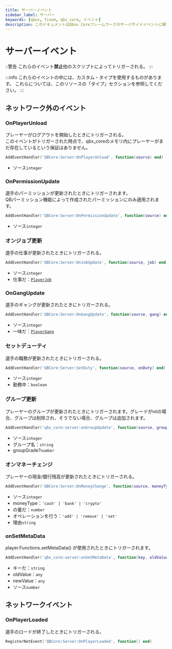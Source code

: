 ```yaml
---
title: サーバーイベント
sidebar_label: サーバー
keywords: [qbox, fivem, qbx_core, イベント]
description: このドキュメントはQbox Coreフレームワークのサーバサイドイベントに関する包括的なドキュメントを提供します。クライアント上でトリガーされる非ネットワークイベントとネットワークイベントの両方の概要を説明し、それらの目的、使用方法、関連するデータ構造（タイプ）の詳細を提供します。
---
```


# サーバーイベント

::警告
これらのイベント**禁止**他のスクリプトによってトリガーされる。
:::

:::info
これらのイベントの中には、カスタム・タイプを使用するものがあります。
これらについては、このリソースの「タイプ」セクションを参照してください。
:::

## ネットワーク外のイベント

### OnPlayerUnload

プレーヤーがログアウトを開始したときにトリガーされる。\
このイベントがトリガーされた時点で、qbx_coreのメモリ内にプレーヤーがまだ存在しているという保証はありません。

```lua
AddEventHandler('QBCore:Server:OnPlayerUnload', function(source) end)
```

- ソース`integer`

### OnPermissionUpdate

選手のパーミッションが更新されたときにトリガーされます。\
QBパーミッション機能によって作成されたパーミッションにのみ適用されます。

```lua
AddEventHandler('QBCore:Server:OnPermissionUpdate', function(source) end)
```

- ソース`integer`

### オンジョブ更新

選手の仕事が更新されたときにトリガーされる。

```lua
AddEventHandler('QBCore:Server:OnJobUpdate', function(source, job) end)
```

- ソース`integer`
- 仕事だ：[`PlayerJob`](../types/player.mdx#playerjob)

### OnGangUpdate

選手のギャングが更新されたときにトリガーされる。

```lua
AddEventHandler('QBCore:Server:OnGangUpdate', function(source, gang) end)
```

- ソース`integer`
- 一味だ：[`PlayerGang`](../types/player.mdx#playergang)

### セットデューティ

選手の職務が更新されたときにトリガーされる。

```lua
AddEventHandler('QBCore:Server:SetDuty', function(source, onDuty) end)
```

- ソース`integer`
- 勤務中：`boolean`

### グループ更新

プレーヤーのグループが更新されたときにトリガーされます。グレードがnilの場合、グループは削除され、そうでない場合、グループは追加されます。

```lua
AddEventHandler('qbx_core:server:onGroupUpdate', function(source, groupName, groupGrade) end)
```

- ソース`integer`
- グループ名：`string`
- groupGrade?`number`

### オンマネーチェンジ

プレーヤーの現金/銀行残高が更新されたときにトリガーされる。

```lua
AddEventHandler('QBCore:Server:OnMoneyChange', function(source, moneyType, amount, operation, reason) end)
```

- ソース`integer`
- moneyType：`'cash' | 'bank' | 'crypto'`
- の量だ：`number`
- オペレーションを行う：`'add' | 'remove' | 'set'`
- 理由`string`

### onSetMetaData

player.Functions.setMetaData() が使用されたときにトリガーされます。

```lua
AddEventHandler('qbx_core:server:onSetMetaData', function(key, oldValue, newValue, source) end)
```

- キーだ：`string`
- oldValue：`any`
- newValue：`any`
- ソース`number`

## ネットワークイベント

### OnPlayerLoaded

選手のロードが終了したときにトリガーされる。

```lua
RegisterNetEvent('QBCore:Server:OnPlayerLoaded', function() end)
```
